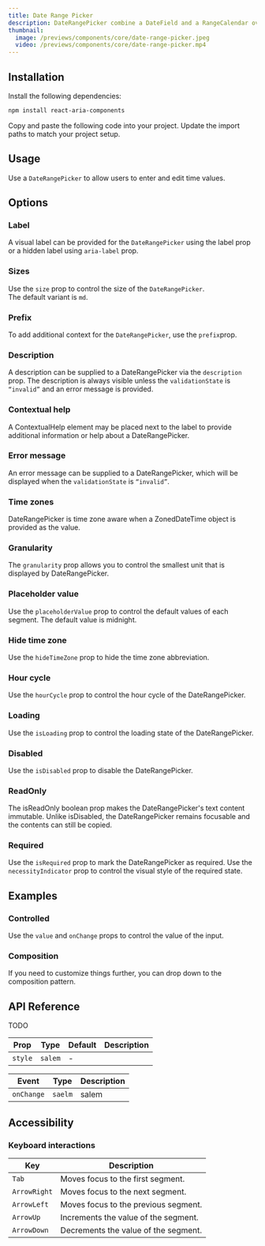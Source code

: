 ---
title: Date Range Picker
description: DateRangePicker combine a DateField and a RangeCalendar overlay to allow users to enter or select a date and time range.
thumbnail:
  image: /previews/components/core/date-range-picker.jpeg
  video: /previews/components/core/date-range-picker.mp4
---

<ComponentPreview name="demos/components/core/date-range-picker/default" />

## Installation

<Steps>
  <Step>Install the following dependencies:</Step>

```bash
npm install react-aria-components
```

<Step>Copy and paste the following code into your project.</Step>
  <ComponentSource name="components/core/default/date-range-picker" />
  <Step>Update the import paths to match your project setup.</Step>
</Steps>

## Usage

Use a `DateRangePicker` to allow users to enter and edit time values.

## Options

### Label

A visual label can be provided for the `DateRangePicker` using the label prop or a hidden label using `aria-label` prop.<br/>

<ComponentPreview name="demos/components/core/date-range-picker/label" />

### Sizes

Use the `size` prop to control the size of the `DateRangePicker`.<br/>
The default variant is `md`.

<ComponentPreview name="demos/components/core/date-range-picker/sizes" />

### Prefix

To add additional context for the `DateRangePicker`, use the `prefix`prop.

<ComponentPreview name="demos/components/core/date-range-picker/prefix" />

### Description

A description can be supplied to a DateRangePicker via the `description` prop. The description is always visible unless the `validationState` is `“invalid”` and an error message is provided.

<ComponentPreview name="demos/components/core/date-range-picker/description" />

### Contextual help

A ContextualHelp element may be placed next to the label to provide additional information or help about a DateRangePicker.

<ComponentPreview name="demos/components/core/date-range-picker/contextual-help" />

### Error message

An error message can be supplied to a DateRangePicker, which will be displayed when the `validationState` is `“invalid”`.

<ComponentPreview name="demos/components/core/date-range-picker/error-message" />

### Time zones

DateRangePicker is time zone aware when a ZonedDateTime object is provided as the value.

<ComponentPreview name="demos/components/core/date-range-picker/time-zones" />

### Granularity

The `granularity` prop allows you to control the smallest unit that is displayed by DateRangePicker.

<ComponentPreview name="demos/components/core/date-range-picker/granularity" />

### Placeholder value

Use the `placeholderValue` prop to control the default values of each segment. The default value is midnight.

<ComponentPreview name="demos/components/core/date-range-picker/placeholder" />

### Hide time zone

Use the `hideTimeZone` prop to hide the time zone abbreviation.

<ComponentPreview name="demos/components/core/date-range-picker/hide-time-zone" />

### Hour cycle

Use the `hourCycle` prop to control the hour cycle of the DateRangePicker.

<ComponentPreview name="demos/components/core/date-range-picker/hour-cycle" />

### Loading

Use the `isLoading` prop to control the loading state of the DateRangePicker.

<ComponentPreview name="demos/components/core/date-range-picker/loading" className="max-w-xs" />

### Disabled

Use the `isDisabled` prop to disable the DateRangePicker.

<ComponentPreview
  name="demos/components/core/date-range-picker/disabled"
  className="max-w-[250px]"
/>

### ReadOnly

The isReadOnly boolean prop makes the DateRangePicker's text content immutable. Unlike isDisabled, the DateRangePicker remains focusable and the contents can still be copied.

<ComponentPreview
  name="demos/components/core/date-range-picker/read-only"
  className="max-w-[250px]"
/>

### Required

Use the `isRequired` prop to mark the DateRangePicker as required.
Use the `necessityIndicator` prop to control the visual style of the required state.

<ComponentPreview
  name="demos/components/core/date-range-picker/required"
  className="max-w-sm"
/>

## Examples

### Controlled

Use the `value` and `onChange` props to control the value of the input.

<ComponentPreview
  name="demos/components/core/date-range-picker/controlled"
  className="max-w-[250px]"
/>

### Composition

If you need to customize things further, you can drop down to the composition pattern.

<ComponentPreview
  name="demos/components/core/date-range-picker/composition"
  className="max-w-[250px]"
/>

## API Reference

TODO

| Prop    | Type    | Default | Description |
| ------- | ------- | ------- | ----------- |
| `style` | `salem` | -       |             |

| Event      | Type    | Description |
| ---------- | ------- | ----------- |
| `onChange` | `saelm` | salem       |

## Accessibility

### Keyboard interactions

| Key          | Description                          |
| ------------ | ------------------------------------ |
| `Tab`        | Moves focus to the first segment.    |
| `ArrowRight` | Moves focus to the next segment.     |
| `ArrowLeft`  | Moves focus to the previous segment. |
| `ArrowUp`    | Increments the value of the segment. |
| `ArrowDown`  | Decrements the value of the segment. |
